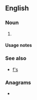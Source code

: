 {{aleueiso|fs|Fs|FS|fS|f's|␜}}

==English==

===Noun===
{{head|en|noun form}}

# {{plural of|en|F}}

====Usage notes====
{{U:en:plurals of letters}}

===See also===
* [[f's]]

===Anagrams===
* {{anagrams|en|a=fs|S. F.|S.F.|SF|Sf|s-f|sf}}